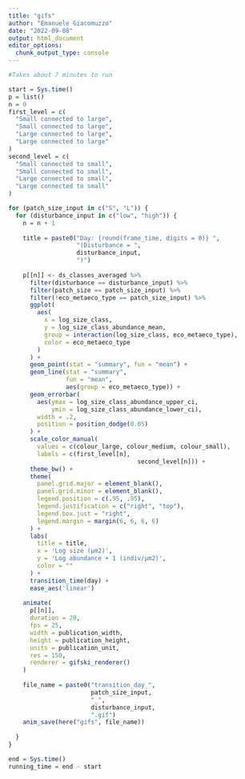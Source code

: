 ```yaml
---
title: "gifs"
author: "Emanuele Giacomuzzo"
date: "2022-09-08"
output: html_document
editor_options: 
  chunk_output_type: console
---
```


```r
#Takes about 7 minutes to run 

start = Sys.time()
p = list()
n = 0
first_level = c(
  "Small connected to large",
  "Small connected to large",
  "Large connected to large",
  "Large connected to large"
)
second_level = c(
  "Small connected to small",
  "Small connected to small",
  "Large connected to small",
  "Large connected to small"
)

for (patch_size_input in c("S", "L")) {
  for (disturbance_input in c("low", "high")) {
    n = n + 1
    
    title = paste0("Day: {round(frame_time, digits = 0)} ",
                   "(Disturbance = ",
                   disturbance_input,
                   ")")
    
    p[[n]] <- ds_classes_averaged %>%
      filter(disturbance == disturbance_input) %>%
      filter(patch_size == patch_size_input) %>%
      filter(!eco_metaeco_type == patch_size_input) %>%
      ggplot(
        aes(
          x = log_size_class,
          y = log_size_class_abundance_mean,
          group = interaction(log_size_class, eco_metaeco_type),
          color = eco_metaeco_type
        )
      ) +
      geom_point(stat = "summary", fun = "mean") +
      geom_line(stat = "summary",
                fun = "mean",
                aes(group = eco_metaeco_type)) +
      geom_errorbar(
        aes(ymax = log_size_class_abundance_upper_ci,
            ymin = log_size_class_abundance_lower_ci),
        width = .2,
        position = position_dodge(0.05)
      ) +
      scale_color_manual(
        values = c(colour_large, colour_medium, colour_small),
        labels = c(first_level[n],
                                    second_level[n])) +
      theme_bw() +
      theme(
        panel.grid.major = element_blank(),
        panel.grid.minor = element_blank(),
        legend.position = c(.95, .95),
        legend.justification = c("right", "top"),
        legend.box.just = "right",
        legend.margin = margin(6, 6, 6, 6)
      ) +
      labs(
        title = title,
        x = 'Log size (μm2)',
        y = 'Log abundance + 1 (indiv/μm2)',
        color = ""
      ) +
      transition_time(day) +
      ease_aes('linear')
    
    animate(
      p[[n]],
      duration = 20,
      fps = 25,
      width = publication_width,
      height = publication_height,
      units = publication_unit,
      res = 150,
      renderer = gifski_renderer()
    )
    
    file_name = paste0("transition_day_",
                       patch_size_input,
                       "_",
                       disturbance_input,
                       ".gif")
    anim_save(here("gifs", file_name))
    
  }
}

end = Sys.time()
running_time = end - start
```